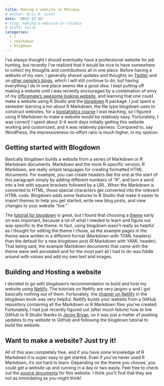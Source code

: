 ```yaml
---
title: Making a website in RStudio
# author: Eric R. Scott
date: '2017-12-19'
# slug: making-a-website-in-rstudio
# draft: false
categories:
  - r
  - rmarkdown
  - blogdown
---
```


I've always thought I should eventually have a professional website for job hunting, but recently I've realized that it would be nice to have somewhere to collect my thoughts and contributions all in one place.
Before having a website of my own, I generally shared updates and thoughts on [Twitter](https://twitter.com/LeafyEricScott) and on [other people's blogs](#blogs), which I will still continue to do, but having everything I do in one place seems like a good idea.
I kept putting off making a website until I was recently encouraged by a combination of envy of my [officemate's awesome looking website](https://www.rachaelebonoan.com/), and learning that one could make a website using R Studio and the [blogdown](https://bookdown.org/yihui/blogdown/) R package.
I just spent a semester learning a ton about R Markdown, the file type blogdown uses to construct websites, for a [biostatistics course](https://github.com/Aariq/biostats-recitation) I was teaching, so I figured using R Markdown to make a website would be relatively easy.
Fortunately, I was correct!
I spent about 3-4 work days initially getting this website working and customized, and it was relatively painless.
Compared to, say WordPress, the impressiveness-to-effort ratio is much higher, in my opinion.

## Getting started with Blogdown

Basically blogdown builds a website from a series of Markdown or R Markdown documents.
Markdown and the more R-specific version, R Markdown, are really simple languages for creating formatted HTML documents.
For example, you can create headers like the one at the start of this paragraph simply by adding different numbers of "\#", and turn a word into a link with square brackets followed by a URL.
When the Markdown is converted to HTML, those special characters get converted into the relevant HTML code.
Blogdown adds some features to R Studio that make it easier to import themes to help you get started, write new blog posts, and view changes to your website "live."

The [tutorial for blogdown](https://bookdown.org/yihui/blogdown/get-started.html) is great, but I found that choosing a [theme](https://themes.gohugo.io/) early on was important, because a lot of what I needed to learn and figure out was specific to the theme.
In fact, using blogdown wasn't really as helpful as I thought for editing the theme I chose, as the example pages in the theme were written in a different format (Markdown with TOML headers) than the default for a new blogdown post (R Markdown with YAML header).
That being said, the example Markdown documents that came with the theme were well annotated and for the most part all I had to do was fiddle around with values and add my own text and images.

## Building and Hosting a website

I decided to go with blogdown's recommendation to build and host my website using [Netlify](https://www.netlify.com/).
The tutorials on Netlify are very jargon-y and I got basically nothing out of them.
Fortunately, the [chapter on Netlify](https://bookdown.org/yihui/blogdown/netlify.html) in the blogdown book was very helpful.
Netlify builds your website from a GitHub repository containing all the Markdown or R Markdown files you've created.
Fortunately, I had just recently figured out (after *much* failure) how to link GitHub to R Studio thanks to [Jenny Bryan](http://happygitwithr.com/), so it was just a matter of pushing updates to my website to GitHub and following the blogdown tutorial to build the website.

## Want to make a website? Just try it!

All of this was completely free, and if you have *some* knowledge of R Markdown it is super easy to get started.
Even if you've never used R Markdown, it's not hard to learn.
Depending on the theme you choose, you could get a website up and running in a day or two easily.
Feel free to check out the [source documents](https://github.com/Aariq/my-website) for this website.
I think you'll find that they are not as intimidating as you might think!
